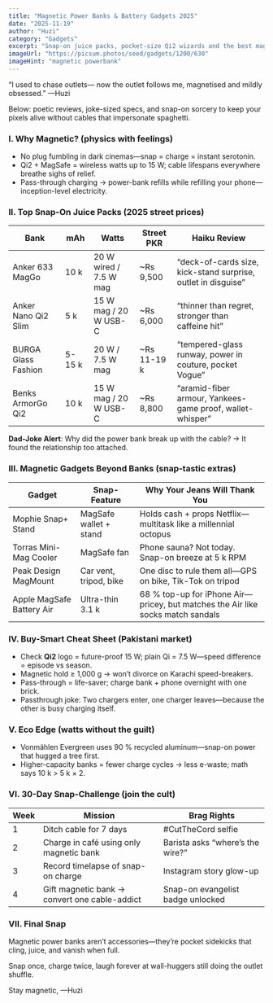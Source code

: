 ```yaml
---
title: "Magnetic Power Banks & Battery Gadgets 2025"
date: "2025-11-19"
author: "Huzi"
category: "Gadgets"
excerpt: "Snap-on juice packs, pocket-size Qi2 wizards and the best magnetic gadgets that cling to your phone like a koala on espresso—reviews, laughs and watts inside."
imageUrl: "https://picsum.photos/seed/gadgets/1200/630"
imageHint: "magnetic powerbank"
---
```


“I used to chase outlets—
now the outlet follows me, magnetised and mildly obsessed.”
—Huzi

Below: poetic reviews, joke-sized specs, and snap-on sorcery to keep your pixels alive without cables that impersonate spaghetti.

### I. Why Magnetic? (physics with feelings)

- No plug fumbling in dark cinemas—snap = charge = instant serotonin.
- Qi2 + MagSafe = wireless watts up to 15 W; cable lifespans everywhere breathe sighs of relief.
- Pass-through charging → power-bank refills while refilling your phone—inception-level electricity.

### II. Top Snap-On Juice Packs (2025 street prices)

| Bank                  | mAh   | Watts                | Street PKR    | Haiku Review                                                 |
| --------------------- | ----- | -------------------- | ------------- | ------------------------------------------------------------ |
| Anker 633 MagGo       | 10 k  | 20 W wired / 7.5 W mag | ~Rs 9,500     | “deck-of-cards size, kick-stand surprise, outlet in disguise” |
| Anker Nano Qi2 Slim   | 5 k   | 15 W mag / 20 W USB-C  | ~Rs 6,000     | “thinner than regret, stronger than caffeine hit”            |
| BURGA Glass Fashion   | 5-15 k| 20 W / 7.5 W mag       | ~Rs 11-19 k   | “tempered-glass runway, power in couture, pocket Vogue”      |
| Benks ArmorGo Qi2     | 10 k  | 15 W mag / 20 W USB-C  | ~Rs 8,800     | “aramid-fiber armour, Yankees-game proof, wallet-whisper”    |

**Dad-Joke Alert**:
Why did the power bank break up with the cable?
→ It found the relationship too attached.

### III. Magnetic Gadgets Beyond Banks (snap-tastic extras)

| Gadget                 | Snap-Feature           | Why Your Jeans Will Thank You                                    |
| ---------------------- | ---------------------- | ---------------------------------------------------------------- |
| Mophie Snap+ Stand     | MagSafe wallet + stand | Holds cash + props Netflix—multitask like a millennial octopus   |
| Torras Mini-Mag Cooler | MagSafe fan            | Phone sauna? Not today. Snap-on breeze at 5 k RPM                |
| Peak Design MagMount   | Car vent, tripod, bike | One disc to rule them all—GPS on bike, Tik-Tok on tripod         |
| Apple MagSafe Battery Air | Ultra-thin 3.1 k    | 68 % top-up for iPhone Air—pricey, but matches the Air like socks match sandals |

### IV. Buy-Smart Cheat Sheet (Pakistani market)

- Check **Qi2** logo = future-proof 15 W; plain Qi = 7.5 W—speed difference = episode vs season.
- Magnetic hold ≥ 1,000 g → won’t divorce on Karachi speed-breakers.
- Pass-through = life-saver; charge bank + phone overnight with one brick.
- Passthrough joke: Two chargers enter, one charger leaves—because the other is busy charging itself.

### V. Eco Edge (watts without the guilt)

- Vonmählen Evergreen uses 90 % recycled aluminum—snap-on power that hugged a tree first.
- Higher-capacity banks = fewer charge cycles → less e-waste; math says 10 k > 5 k × 2.

### VI. 30-Day Snap-Challenge (join the cult)

| Week | Mission                                      | Brag Rights                        |
| ---- | -------------------------------------------- | ---------------------------------- |
| 1    | Ditch cable for 7 days                       | #CutTheCord selfie                 |
| 2    | Charge in café using only magnetic bank      | Barista asks “where’s the wire?”   |
| 3    | Record timelapse of snap-on charge           | Instagram story glow-up            |
| 4    | Gift magnetic bank → convert one cable-addict | Snap-on evangelist badge unlocked |

### VII. Final Snap

Magnetic power banks aren’t accessories—they’re pocket sidekicks that cling, juice, and vanish when full.

Snap once, charge twice, laugh forever at wall-huggers still doing the outlet shuffle.

Stay magnetic,
—Huzi
